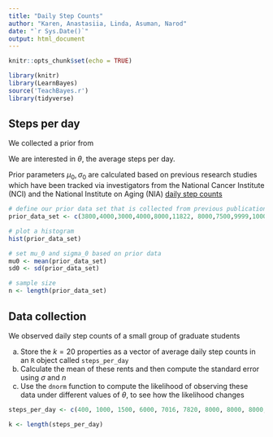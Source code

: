 ```yaml
---
title: "Daily Step Counts"
author: "Karen, Anastasiia, Linda, Asuman, Narod"
date: "`r Sys.Date()`"
output: html_document
---
```


```r
knitr::opts_chunk$set(echo = TRUE)

library(knitr)
library(LearnBayes)
source('TeachBayes.r')
library(tidyverse)
```

## Steps per day

We collected a prior from 

We are interested in $\theta$, the average steps per day. 

Prior parameters $\mu_0,\sigma_0$ are calculated based on previous research studies which have been tracked via investigators from the National Cancer Institute (NCI) and the National Institute on Aging (NIA) [daily step counts](https://www.ncbi.nlm.nih.gov/pmc/articles/PMC7093766/)

```r
# define our prior data set that is collected from previous publications
prior_data_set <- c(3800,4000,3000,4000,8000,11822, 8000,7500,9999,10000,12499)

# plot a histogram
hist(prior_data_set)

# set mu_0 and sigma_0 based on prior data
mu0 <- mean(prior_data_set)
sd0 <- sd(prior_data_set)

# sample size
n <- length(prior_data_set)

```

## Data collection 

We observed daily step counts of a small group of graduate students

a. Store the $k=20$ properties as a vector of average daily step counts in an `R` object called `steps_per_day` 
b. Calculate the mean of these rents and then compute the standard error using $\sigma$ and $n$
c. Use the `dnorm` function to compute the likelihood of observing these data under different values of $\theta$, to see how the likelihood changes 

```r
steps_per_day <- c(400, 1000, 1500, 6000, 7016, 7820, 8000, 8000, 8000, 8068, 10000, 10000, 10414, 10953, 11124, 12417, 14000, 14000, 14000, 15000)

k <- length(steps_per_day)
```

